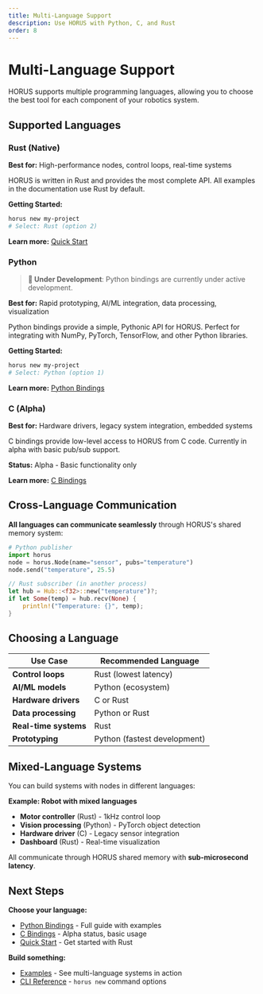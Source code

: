 ```yaml
---
title: Multi-Language Support
description: Use HORUS with Python, C, and Rust
order: 8
---
```


# Multi-Language Support

HORUS supports multiple programming languages, allowing you to choose the best tool for each component of your robotics system.

## Supported Languages

### Rust (Native)

**Best for:** High-performance nodes, control loops, real-time systems

HORUS is written in Rust and provides the most complete API. All examples in the documentation use Rust by default.

**Getting Started:**
```bash
horus new my-project
# Select: Rust (option 2)
```

**Learn more:** [Quick Start](/getting-started/quick-start)

### Python

> **🚧 Under Development**: Python bindings are currently under active development.

**Best for:** Rapid prototyping, AI/ML integration, data processing, visualization

Python bindings provide a simple, Pythonic API for HORUS. Perfect for integrating with NumPy, PyTorch, TensorFlow, and other Python libraries.

**Getting Started:**
```bash
horus new my-project
# Select: Python (option 1)
```

**Learn more:** [Python Bindings](/python-bindings)

### C (Alpha)

**Best for:** Hardware drivers, legacy system integration, embedded systems

C bindings provide low-level access to HORUS from C code. Currently in alpha with basic pub/sub support.

**Status:**  Alpha - Basic functionality only

**Learn more:** [C Bindings](/c-bindings)

## Cross-Language Communication

**All languages can communicate seamlessly** through HORUS's shared memory system:

```python
# Python publisher
import horus
node = horus.Node(name="sensor", pubs="temperature")
node.send("temperature", 25.5)
```

```rust
// Rust subscriber (in another process)
let hub = Hub::<f32>::new("temperature")?;
if let Some(temp) = hub.recv(None) {
    println!("Temperature: {}", temp);
}
```

## Choosing a Language

| Use Case | Recommended Language |
|----------|---------------------|
| **Control loops** | Rust (lowest latency) |
| **AI/ML models** | Python (ecosystem) |
| **Hardware drivers** | C or Rust |
| **Data processing** | Python or Rust |
| **Real-time systems** | Rust |
| **Prototyping** | Python (fastest development) |

## Mixed-Language Systems

You can build systems with nodes in different languages:

**Example: Robot with mixed languages**
- **Motor controller** (Rust) - 1kHz control loop
- **Vision processing** (Python) - PyTorch object detection
- **Hardware driver** (C) - Legacy sensor integration
- **Dashboard** (Rust) - Real-time visualization

All communicate through HORUS shared memory with **sub-microsecond latency**.

## Next Steps

**Choose your language:**
- [Python Bindings](/python-bindings) - Full guide with examples
- [C Bindings](/c-bindings) - Alpha status, basic usage
- [Quick Start](/getting-started/quick-start) - Get started with Rust

**Build something:**
- [Examples](/examples) - See multi-language systems in action
- [CLI Reference](/cli-reference) - `horus new` command options
